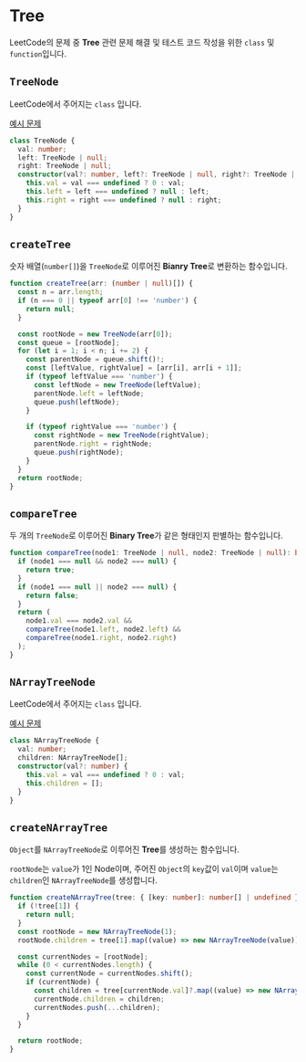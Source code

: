 # Tree

LeetCode의 문제 중 **Tree** 관련 문제 해결 및 테스트 코드 작성을 위한 `class` 및 `function`입니다.

## `TreeNode`

LeetCode에서 주어지는 `class` 입니다.

[예시 문제](https://leetcode.com/problems/binary-tree-inorder-traversal/)

```typescript copy
class TreeNode {
  val: number;
  left: TreeNode | null;
  right: TreeNode | null;
  constructor(val?: number, left?: TreeNode | null, right?: TreeNode | null) {
    this.val = val === undefined ? 0 : val;
    this.left = left === undefined ? null : left;
    this.right = right === undefined ? null : right;
  }
}
```

## `createTree`

숫자 배열(`number[]`)을 `TreeNode`로 이루어진 **Bianry Tree**로 변환하는 함수입니다.

```typescript copy
function createTree(arr: (number | null)[]) {
  const n = arr.length;
  if (n === 0 || typeof arr[0] !== 'number') {
    return null;
  }

  const rootNode = new TreeNode(arr[0]);
  const queue = [rootNode];
  for (let i = 1; i < n; i += 2) {
    const parentNode = queue.shift()!;
    const [leftValue, rightValue] = [arr[i], arr[i + 1]];
    if (typeof leftValue === 'number') {
      const leftNode = new TreeNode(leftValue);
      parentNode.left = leftNode;
      queue.push(leftNode);
    }

    if (typeof rightValue === 'number') {
      const rightNode = new TreeNode(rightValue);
      parentNode.right = rightNode;
      queue.push(rightNode);
    }
  }
  return rootNode;
}
```

## `compareTree`

두 개의 `TreeNode`로 이루어진 **Binary Tree**가 같은 형태인지 판별하는 함수입니다.

```typescript copy
function compareTree(node1: TreeNode | null, node2: TreeNode | null): boolean {
  if (node1 === null && node2 === null) {
    return true;
  }
  if (node1 === null || node2 === null) {
    return false;
  }
  return (
    node1.val === node2.val &&
    compareTree(node1.left, node2.left) &&
    compareTree(node1.right, node2.right)
  );
}
```

## `NArrayTreeNode`

LeetCode에서 주어지는 `class` 입니다.

[예시 문제](https://leetcode.com/problems/n-ary-tree-level-order-traversal/)

```typescript copy
class NArrayTreeNode {
  val: number;
  children: NArrayTreeNode[];
  constructor(val?: number) {
    this.val = val === undefined ? 0 : val;
    this.children = [];
  }
}
```

## `createNArrayTree`

`Object`를 `NArrayTreeNode`로 이루어진 **Tree**를 생성하는 함수입니다.

`rootNode`는 `value`가 1인 Node이며,
주어진 `Object`의 `key`값이 `val`이며 `value`는 `children`인 `NArrayTreeNode`를 생성합니다.

```typescript copy
function createNArrayTree(tree: { [key: number]: number[] | undefined }): NArrayTreeNode | null {
  if (!tree[1]) {
    return null;
  }
  const rootNode = new NArrayTreeNode(1);
  rootNode.children = tree[1].map((value) => new NArrayTreeNode(value));

  const currentNodes = [rootNode];
  while (0 < currentNodes.length) {
    const currentNode = currentNodes.shift();
    if (currentNode) {
      const children = tree[currentNode.val]?.map((value) => new NArrayTreeNode(value)) ?? [];
      currentNode.children = children;
      currentNodes.push(...children);
    }
  }

  return rootNode;
}
```
